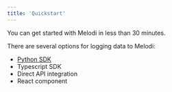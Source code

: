```yaml
---
title: 'Quickstart'
---
```


You can get started with Melodi in less than 30 minutes.

There are several options for logging data to Melodi:
* [Python SDK](/python-sdk)
* Typescript SDK
* Direct API integration
* React component

